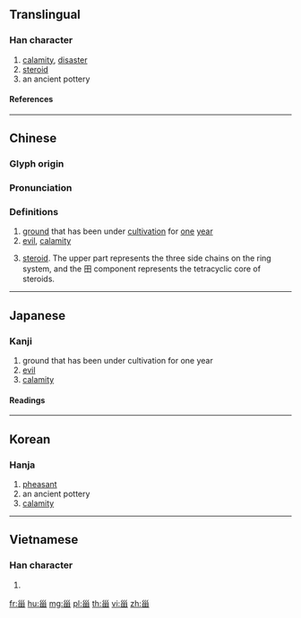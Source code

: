 {{character info/new}}
{{also|畄|𤰝}}
==Translingual==

===Han character===
{{Han char|rn=102|rad=田|as=03|sn=8|four=22600|canj=VVW|ids=⿱巛田}}

# [[calamity]], [[disaster]]
# [[steroid]]
# an ancient pottery

====References====
{{Han ref|kx=0759.110|dkj=21742|dj=1169.110|hdz=42531.050|uh=753E}}

----

==Chinese==
{{zh-forms}}
{{zh-wp}}

===Glyph origin===
{{Han etym}}

===Pronunciation===
{{zh-pron
|m=zāi,zī
|c=zi1,zoi1
|mc=y
|oc=y
|ma=
|cat=n
}}

===Definitions===
{{zh-hanzi}}

# [[ground]] that has been under [[cultivation]] for [[one]] [[year]]
# [[evil]], [[calamity]]
# {{lb|zh|biochemistry}} [[steroid]]. The upper part represents the three side chains on the ring system, and the 田 component represents the tetracyclic core of steroids.

{{zh-cat|Steroids}}

----

==Japanese==

===Kanji===
{{ja-kanji|rs=田03}}

# ground that has been under cultivation for one year
# [[evil]]
# [[calamity]]

====Readings====
{{ja-readings|goon=[[し]] (shi)|kanon=[[さい]] (sai)|kun=[[かめ]] (kame)}}

----

==Korean==

===Hanja===
{{ko-hanja|hangeul=[[재]]|rv=jae|mr=chae}}

# [[pheasant]]
# an ancient pottery
# [[calamity]]

----

==Vietnamese==

===Han character===
{{vi-hantu|[[tai]]|rs=田03}}

# {{defn|lang=vi|sort=田03}}

[[fr:甾]]
[[hu:甾]]
[[mg:甾]]
[[pl:甾]]
[[th:甾]]
[[vi:甾]]
[[zh:甾]]